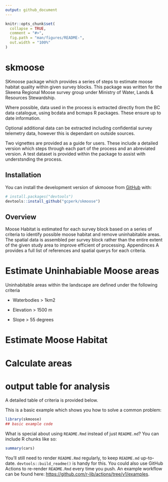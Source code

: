 ```yaml
---
output: github_document
---
```


<!-- README.md is generated from README.Rmd. Please edit that file -->

```r
knitr::opts_chunk$set(
  collapse = TRUE,
  comment = "#>",
  fig.path = "man/figures/README-",
  out.width = "100%"
)
```

# skmoose

<!-- badges: start -->
<!-- badges: end -->

SKmoose package which provides a series of steps to estimate moose habitat quality within given survey blocks. This package was written for the Skeena Regional Moose survey group under Ministry of Water, Lands & Resources Stewardship. 

Where possible, data used in the process is extracted directly from the BC data catalogue, using bcdata and bcmaps R packages. These ensure up to date information. 

Optional additional data can be extracted including confidential survey telemetry data, however this is dependant on outside sources. 

Two vignettes are provided as a guide for users. These include a detailed version which steps through each part of the process and an abreviated version. A test dataset is provided within the package to assist with understsnding the process. 


## Installation

You can install the development version of skmoose from [GitHub](https://github.com/) with:

``` r
# install.packages("devtools")
devtools::install_github("gcperk/skmoose")
```

## Overview

Moose Habitat is estimated for each survey block based on a series of criteria to identify possible moose habitat and remove uninhabitable areas. The spatial data is assembled per survey block rather than the entire extent of the given study area to improve efficient of processing. Appendinces A provides a full list of references and spatial querys for each criteria. 

# Estimate Uninhabiable Moose areas

Uninhabitable areas within the landscape are defined under the following criteria 

- Waterbodies > 1km2

- Elevation > 1500 m 

- Slope > 55 degrees 



# Estimate Moose Habitat 






# Calculate areas


# output table for analysis 


A detailed table of criteria is provided below. 





This is a basic example which shows you how to solve a common problem:

```r
library(skmoose)
## basic example code
```

What is special about using `README.Rmd` instead of just `README.md`? You can include R chunks like so:

```r
summary(cars)

```

You'll still need to render `README.Rmd` regularly, to keep `README.md` up-to-date. `devtools::build_readme()` is handy for this. You could also use GitHub Actions to re-render `README.Rmd` every time you push. An example workflow can be found here: <https://github.com/r-lib/actions/tree/v1/examples>.
